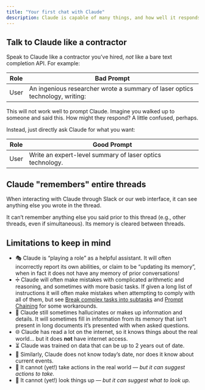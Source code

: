 ```yaml
---
title: "Your first chat with Claude"
description: Claude is capable of many things, and how well it responds to you can depend on how you ask it questions. Whether via Slack or our web interface, here is some general advice on your first few conversations.
---
```


## Talk to Claude like a contractor

Speak to Claude like a contractor you’ve hired, _not_ like a bare text completion API. For example:

| Role | Bad Prompt                                                                   |
| ---- | ---------------------------------------------------------------------------- |
| User | An ingenious researcher wrote a summary of laser optics technology, writing: |

This will not work well to prompt Claude. Imagine you walked up to someone and said this. How might they respond? A little confused, perhaps.

Instead, just directly ask Claude for what you want:

| Role | Good Prompt                                               |
| ---- | --------------------------------------------------------- |
| User | Write an expert-level summary of laser optics technology. |

## Claude "remembers" entire threads

When interacting with Claude through Slack or our web interface, it can see anything else you wrote in the thread.

It can’t remember anything else you said prior to this thread (e.g., other threads, even if simultaneous). Its memory is cleared between threads.

## Limitations to keep in mind

* 🎭 Claude is “playing a role” as a helpful assistant. It will often incorrectly report its own abilities, or claim to be “updating its memory”, when in fact it does not have any memory of prior conversations!
* ➗ Claude will often make mistakes with complicated arithmetic and reasoning, and sometimes with more basic tasks. If given a long list of instructions it will often make mistakes when attempting to comply with all of them, but see [Break complex tasks into subtasks](/claude/docs/break-tasks-into-subtasks) and [Prompt Chaining](/claude/docs/prompt-chaining) for some workarounds.
* 👻 Claude still sometimes hallucinates or makes up information and details. It will sometimes fill in information from its memory that isn’t present in long documents it’s presented with when asked questions.
* 🌐 Claude has read a lot on the internet, so it knows things about the real world… but it does **not** have internet access.
* ⏳ Claude was trained on data that can be up to 2 years out of date.
* 📅 Similarly, Claude does not know today’s date, nor does it know about current events.
* 🔨 It cannot (yet!) take actions in the real world — _but it can suggest actions to take._
* 📇 It cannot (yet!) look things up — _but it can suggest what to look up._